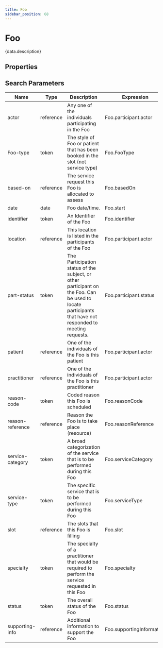 ```yaml
---
title: Foo
sidebar_position: 68
---
```



# Foo

<p>{data.description}</p>

## Properties

<ResourcePropertiesTable data={data} />

## Search Parameters

| Name             | Type      | Description                                                                                                                                               | Expression                |
| ---------------- | --------- | --------------------------------------------------------------------------------------------------------------------------------------------------------- | ------------------------- |
| actor            | reference | Any one of the individuals participating in the Foo                                                                                                       | Foo.participant.actor     |
| Foo-type         | token     | The style of Foo or patient that has been booked in the slot (not service type)                                                                           | Foo.FooType               |
| based-on         | reference | The service request this Foo is allocated to assess                                                                                                       | Foo.basedOn               |
| date             | date      | Foo date/time.                                                                                                                                            | Foo.start                 |
| identifier       | token     | An Identifier of the Foo                                                                                                                                  | Foo.identifier            |
| location         | reference | This location is listed in the participants of the Foo                                                                                                    | Foo.participant.actor     |
| part-status      | token     | The Participation status of the subject, or other participant on the Foo. Can be used to locate participants that have not responded to meeting requests. | Foo.participant.status    |
| patient          | reference | One of the individuals of the Foo is this patient                                                                                                         | Foo.participant.actor     |
| practitioner     | reference | One of the individuals of the Foo is this practitioner                                                                                                    | Foo.participant.actor     |
| reason-code      | token     | Coded reason this Foo is scheduled                                                                                                                        | Foo.reasonCode            |
| reason-reference | reference | Reason the Foo is to take place (resource)                                                                                                                | Foo.reasonReference       |
| service-category | token     | A broad categorization of the service that is to be performed during this Foo                                                                             | Foo.serviceCategory       |
| service-type     | token     | The specific service that is to be performed during this Foo                                                                                              | Foo.serviceType           |
| slot             | reference | The slots that this Foo is filling                                                                                                                        | Foo.slot                  |
| specialty        | token     | The specialty of a practitioner that would be required to perform the service requested in this Foo                                                       | Foo.specialty             |
| status           | token     | The overall status of the Foo                                                                                                                             | Foo.status                |
| supporting-info  | reference | Additional information to support the Foo                                                                                                                 | Foo.supportingInformation |
